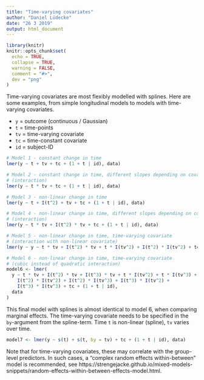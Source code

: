 ---
title: "Time-varying covariates"
author: "Daniel Lüdecke"
date: "26 3 2019"
output: html_document
---

```{r setup, include=FALSE,echo=FALSE}
library(knitr)
knitr::opts_chunk$set(
  echo = TRUE,
  collapse = TRUE, 
  warning = FALSE,
  comment = "#>", 
  dev = "png"
)
```

Time-varying covariates are most flexibly modelled with splines. Here are some examples, from simple longitudinal models to models with time-varying covariates.

  * `y` = outcome (continuous / Gaussian)
  * `t` = time-points
  * `tv` = time-varying covariate
  * `tc` = time-constant covariate
  * `id` = subject-ID

```{r eval=FALSE}
# Model 1 - constant change in time
lmer(y ~ t + tv + tc + (1 + t | id), data)

# Model 2 - constant change in time, different slopes depending on covariate
# (interaction)
lmer(y ~ t * tv + tc + (1 + t | id), data)

# Model 3 - non-linear change in time
lmer(y ~ t + I(t^2) + tv + tc + (1 + t | id), data)

# Model 4 - non-linear change in time, different slopes depending on covariate
# (interaction)
lmer(y ~ t * tv + I(t^2) * tv + tc + (1 + t | id), data)

# Model 5 - non-linear change in time, time-varying covariate
# (interaction with non-linear covariate)
lmer(y ~ y ~ t * tv + I(t^2) * tv + t * I(tv^2) + I(t^2) * I(tv^2) + tc + (1 + t | id), data)

# Model 6 - non-linear change in time, time-varying covariate
# (cubic instead of quadratic interaction)
model6 <- lmer(
  y ~ t * tv + I(t^2) * tv + I(t^3) * tv + t * I(tv^2) + t * I(tv^3) +
    I(t^2) * I(tv^2) + I(t^2) * I(tv^3) + I(t^3) * I(tv^2) +
    I(t^3) * I(tv^3) + tc + (1 + t | id),
  data
)
```

This final model with splines is almost identical to model 6, when comparing marginal effects. The time-varying covariate needs to be specified in the `by`-argument from the spline-term. Time `t` is non-linear (spline), `tv` varies over time.

```{r eval=FALSE}
model7 <- lmer(y ~ s(t) + s(t, by = tv) + tc + (1 + t | id), data)
```

Note that for time-varying covariates, these may correlate with the group-level predictors. In such cases, a "complex random effects within-between" model is recommended, see https://strengejacke.github.io/mixed-models-snippets/random-effects-within-between-effects-model.html.
